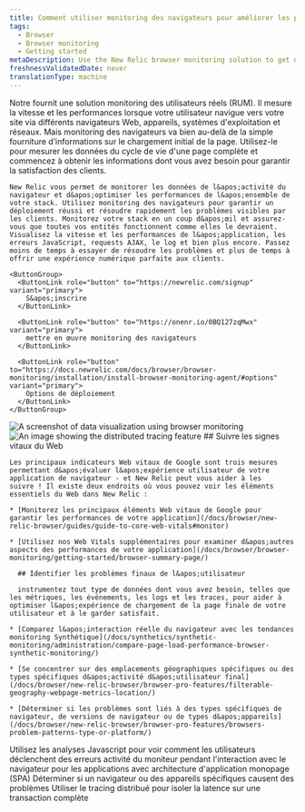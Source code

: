 ```yaml
---
title: Comment utiliser monitoring des navigateurs pour améliorer les performances de votre site Web
tags:
  - Browser
  - Browser monitoring
  - Getting started
metaDescription: Use the New Relic browser monitoring solution to get deep visibility and actionable insights into real users' experiences on your website.
freshnessValidatedDate: never
translationType: machine
---
```


<SideBySide>
  <Side>
    Notre <InlinePopover type="browser" />fournit une solution monitoring des utilisateurs réels (RUM). Il mesure la vitesse et les performances lorsque votre utilisateur navigue vers votre site via différents navigateurs Web, appareils, systèmes d&apos;exploitation et réseaux. Mais monitoring des navigateurs va bien au-delà de la simple fourniture d’informations sur le chargement initial de la page. Utilisez-le pour mesurer les données du cycle de vie d&apos;une page complète et commencez à obtenir les informations dont vous avez besoin pour garantir la satisfaction des clients.

    New Relic vous permet de monitorer les données de l&apos;activité du navigateur et d&apos;optimiser les performances de l&apos;ensemble de votre stack. Utilisez monitoring des navigateurs pour garantir un déploiement réussi et résoudre rapidement les problèmes visibles par les clients. Monitorez votre stack en un coup d&apos;œil et assurez-vous que toutes vos entités fonctionnent comme elles le devraient. Visualisez la vitesse et les performances de l&apos;application, les erreurs JavaScript, requests AJAX, le log et bien plus encore. Passez moins de temps à essayer de résoudre les problèmes et plus de temps à offrir une expérience numérique parfaite aux clients.

    <ButtonGroup>
      <ButtonLink role="button" to="https://newrelic.com/signup" variant="primary">
        S&apos;inscrire
      </ButtonLink>

      <ButtonLink role="button" to="https://onenr.io/0BQ127zqMwx" variant="primary">
        mettre en œuvre monitoring des navigateurs
      </ButtonLink>

      <ButtonLink role="button" to="https://docs.newrelic.com/docs/browser/browser-monitoring/installation/install-browser-monitoring-agent/#options" variant="primary">
        Options de déploiement
      </ButtonLink>
    </ButtonGroup>
  </Side>

  <Side>
    <img title="Visualizing data" alt="A screenshot of data visualization using browser monitoring" src="/images/browser_screenshot-crop_data-visualize.webp" />
  </Side>
</SideBySide>

<SideBySide>
  <Side>
    <img title="Real User Monitoring with New Relic" alt="An image showing the distributed tracing feature" src="/images/browser_screenshot-crop_distributed-tracing.webp" />
  </Side>

  <Side>
    ## Suivre les signes vitaux du Web

    Les principaux indicateurs Web vitaux de Google sont trois mesures permettant d&apos;évaluer l&apos;expérience utilisateur de votre application de navigateur - et New Relic peut vous aider à les suivre ! Il existe deux endroits où vous pouvez voir les éléments essentiels du Web dans New Relic :

    * [Monitorez les principaux éléments Web vitaux de Google pour garantir les performances de votre application](/docs/browser/new-relic-browser/guides/guide-to-core-web-vitals#monitor)

    * [Utilisez nos Web Vitals supplémentaires pour examiner d&apos;autres aspects des performances de votre application](/docs/browser/browser-monitoring/getting-started/browser-summary-page/)

      ## Identifier les problèmes finaux de l&apos;utilisateur

      instrumentez tout type de données dont vous avez besoin, telles que les métriques, les événements, les logs et les traces, pour aider à optimiser l&apos;expérience de chargement de la page finale de votre utilisateur et à le garder satisfait.

    * [Comparez l&apos;interaction réelle du navigateur avec les tendances monitoring Synthétique](/docs/synthetics/synthetic-monitoring/administration/compare-page-load-performance-browser-synthetic-monitoring/)

    * [Se concentrer sur des emplacements géographiques spécifiques ou des types spécifiques d&apos;activité d&apos;utilisateur final](/docs/browser/new-relic-browser/browser-pro-features/filterable-geography-webpage-metrics-location/)

    * [Déterminer si les problèmes sont liés à des types spécifiques de navigateur, de versions de navigateur ou de types d&apos;appareils](/docs/browser/new-relic-browser/browser-pro-features/browsers-problem-patterns-type-or-platform/)
  </Side>
</SideBySide>

<DocTiles>
  <DocTile path="https://docs.newrelic.com/docs/browser/new-relic-browser/browser-pro-features/javascript-errors-page-detect-analyze-errors/">
    Utilisez les analyses Javascript pour voir comment les utilisateurs déclenchent des erreurs
  </DocTile>

  <DocTile path="https://docs.newrelic.com/docs/browser/single-page-app-monitoring/get-started/introduction-single-page-app-monitoring/">
    activité du moniteur pendant l&apos;interaction avec le navigateur pour les applications avec architecture d&apos;application monopage (SPA)
  </DocTile>

  <DocTile path="https://docs.newrelic.com/docs/browser/new-relic-browser/browser-pro-features/browsers-problem-patterns-type-or-platform/">
    Déterminer si un navigateur ou des appareils spécifiques causent des problèmes
  </DocTile>

  <DocTile path="https://docs.newrelic.com/docs/browser/new-relic-browser/browser-pro-features/browser-data-distributed-tracing/">
    Utiliser le tracing distribué pour isoler la latence sur une transaction complète
  </DocTile>
</DocTiles>